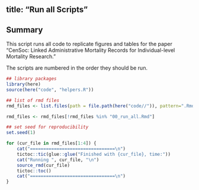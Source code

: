 title: "Run all Scripts"
---

## Summary 

This script runs all code to replicate figures and tables for the paper "CenSoc: Linked Administrative Mortality Records for
Individual-level Mortality Research." 

The scripts are numbered in the order they should be run.

```r
## library packages 
library(here)
source(here("code", "helpers.R"))

## list of rmd files 
rmd_files <- list.files(path = file.path(here("code//")), pattern=".Rmd")   

rmd_files <- rmd_files[!rmd_files %in% "00_run_all.Rmd"]

## set seed for reproducibility 
set.seed(1)

for (cur_file in rmd_files[1:4]) {
	cat("================================\n")
	tictoc::tic(glue::glue("Finished with {cur_file}, time:"))
	cat("Running ", cur_file, "\n")
  	source_rmd(cur_file)
  	tictoc::toc()
	cat("================================\n")
}
```